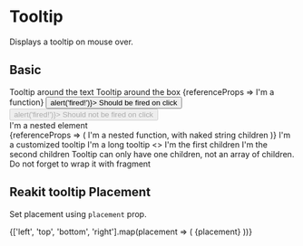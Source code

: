 
<Meta title="Components/Tooltip" component={Tooltip} />

# Tooltip

<Description>Displays a tooltip on mouse over.</Description>

## Basic

<Canvas>
  <Story name="basic">
    <Box borderRadius={20} border="2px solid #333" p={4} width="max-content">
      <Tooltip text="tooltip">Tooltip around the text</Tooltip>
    </Box>
  </Story>
  <Story name="wrap">
    <Tooltip text="tooltip">
      <Box borderRadius={20} border="2px solid #333" p={4} width="max-content">
        Tooltip around the box
      </Box>
    </Tooltip>
  </Story>
  <Story name="function">
    <Box borderRadius={20} border="2px solid #333" p={4} width="max-content">
      <Tooltip text="tooltip">
        {referenceProps => <Box {...referenceProps}>I'm a function</Box>}
      </Tooltip>
    </Box>
  </Story>
  <Story name="on-click">
    <Box borderRadius={20} border="2px solid #333" p={4} width="max-content">
      <Tooltip text="tooltip">
        <Button width={220} onClick={() => alert('fired!')}>
          Should be fired on click
        </Button>
      </Tooltip>
      <Box mt={2}>
        <Tooltip text="tooltip">
          <Button width={220} disabled onClick={() => alert('fired!')}>
            Should not be fired on click
          </Button>
        </Tooltip>
      </Box>
    </Box>
  </Story>
  <Story name="nested">
    <Box borderRadius={20} border="2px solid #333" p={4} width="max-content">
      <Tooltip text="tooltip">
        <Box>
          <div>I'm a nested element</div>
        </Box>
      </Tooltip>
    </Box>
  </Story>
  <Story name="nested-function">
    <Box borderRadius={20} border="2px solid #333" p={4} width="max-content">
      <Tooltip text="tooltip">
        {referenceProps => (
          <Box {...referenceProps}>
            I'm a nested function, with naked string children
          </Box>
        )}
      </Tooltip>
    </Box>
  </Story>
  <Story name="customized">
    <Box borderRadius={20} border="2px solid #333" p={4} width="max-content">
      <Tooltip text="tooltip" backgroundColor="red">
        <Box>I'm a customized tooltip</Box>
      </Tooltip>
    </Box>
  </Story>
  <Story name="long">
    <Box borderRadius={20} border="2px solid #333" p={4} width="max-content">
      <Tooltip
        width={150}
        text="I have a very very very very very very very very very very very very very very long text"
      >
        <Box>I'm a long tooltip</Box>
      </Tooltip>
    </Box>
  </Story>
  <Story name="empty-div">
    <Box borderRadius={20} border="2px solid #333" p={4} width="max-content">
      <Tooltip text="empty div">
        <Box style={{ width: 10, height: 10, backgroundColor: 'red' }} />
      </Tooltip>
    </Box>
  </Story>
  <Story name="multiple-children">
    <Box borderRadius={20} border="2px solid #333" p={4} width="max-content">
      <Tooltip text="tooltip" backgroundColor="red">
        <>
          <Box>I'm the first children</Box>
          <Box>I'm the second children</Box>
          <Box>
            Tooltip can only have one children, not an array of children. Do not
            forget to wrap it with fragment
          </Box>
        </>
      </Tooltip>
    </Box>
  </Story>
</Canvas>

## Reakit tooltip Placement

<Description>Set placement using `placement` prop.</Description>

<Canvas>
  <Story name="placement">
    <Box display="flex" justifyContent="space-evenly">
      {['left', 'top', 'bottom', 'right'].map(placement => (
        <Box key={placement} p={2}>
          <Tooltip text="tooltip" placement={placement}>
            {placement}
          </Tooltip>
        </Box>
      ))}
    </Box>
  </Story>
</Canvas>
